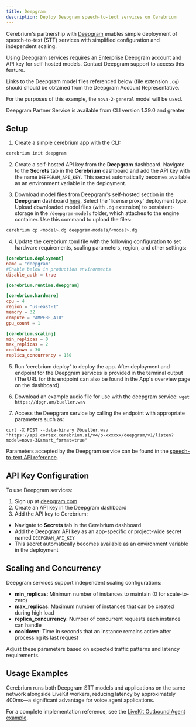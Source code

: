 ```yaml
---
title: Deepgram
description: Deploy Deepgram speech-to-text services on Cerebrium
---
```


Cerebrium's partnership with [Deepgram](https://www.deepgram.com/) enables simple deployment of speech-to-text (STT) services with simplified configuration and independent scaling.

<Note>
Using Deepgram services requires an Enterprise Deepgram account and API key for self-hosted models. Contact Deepgram support to access this feature.

Links to the Deepgram model files referenced below (file extension `.dg`) should should be obtained from the Deepgram Account Representative.

For the purposes of this example, the `nova-2-general` model will be used.

</Note>
<Note>
  Deepgram Partner Service is available from CLI version 1.39.0 and greater
</Note>

## Setup

1. Create a simple cerebrium app with the CLI:

```bash
cerebrium init deepgram
```

2. Create a self-hosted API key from the <b>Deepgram</b> dashboard. Navigate to the **Secrets** tab in the <b>Cerebrium</b> dashboard and add the API key with the name `DEEPGRAM_API_KEY`. This secret automatically becomes available as an environment variable in the deployment.

3. Download model files from Deepgram's self-hosted section in the <b>Deepgram</b> dashboard [here](https://developers.deepgram.com/docs/deploy-deepgram-services#pull-deepgram-container-images). Select the 'license proxy' deployment type. Upload downloaded model files (with `.dg` extension) to persistent-storage in the `/deepgram-models` folder, which attaches to the engine container. Use this command to upload the files:

```bash
cerebrium cp <model>.dg deepgram-models/<model>.dg
```

4. Update the cerebrium.toml file with the following configuration to set hardware requirements, scaling parameters, region, and other settings:

```toml
[cerebrium.deployment]
name = "deepgram"
#Enable below in production environments
disable_auth = true

[cerebrium.runtime.deepgram]

[cerebrium.hardware]
cpu = 4
region = "us-east-1"
memory = 32
compute = "AMPERE_A10"
gpu_count = 1

[cerebrium.scaling]
min_replicas = 0
max_replicas = 2
cooldown = 30
replica_concurrency = 150
```

5. Run 'cerebrium deploy' to deploy the app. After deployment and endpoint for the Deepgram services is provided in the terminal output (The URL for this endpoint can also be found in the App's overview page on the dashboard).
6. Download an example audio file for use with the deepgram service: `wget https://dpgr.am/bueller.wav`

7. Access the Deepgram service by calling the endpoint with appropriate parameters such as:

```curl
curl -X POST --data-binary @bueller.wav "https://api.cortex.cerebrium.ai/v4/p-xxxxxx/deepgram/v1/listen?model=nova-3&smart_format=true"
```

Parameters accepted by the Deepgram service can be found in the [speech-to-text API reference](https://developers.deepgram.com/reference/speech-to-text-api/listen-streaming).

## API Key Configuration

To use Deepgram services:

1. Sign up at [deepgram.com](https://www.deepgram.com/)
2. Create an API key in the Deepgram dashboard
3. Add the API key to Cerebrium:

- Navigate to **Secrets** tab in the Cerebrium dashboard
- Add the Deepgram API key as an app-specific or project-wide secret named `DEEPGRAM_API_KEY`
- This secret automatically becomes available as an environment variable in the deployment

## Scaling and Concurrency

Deepgram services support independent scaling configurations:

- **min_replicas**: Minimum number of instances to maintain (0 for scale-to-zero)
- **max_replicas**: Maximum number of instances that can be created during high load
- **replica_concurrency**: Number of concurrent requests each instance can handle
- **cooldown**: Time in seconds that an instance remains active after processing its last request

Adjust these parameters based on expected traffic patterns and latency requirements.

## Usage Examples

Cerebrium runs both Deepgram STT models and applications on the same network alongside LiveKit workers, reducing latency by approximately 400ms—a significant advantage for voice agent applications.

For a complete implementation reference, see the [LiveKit Outbound Agent example](/v4/examples/livekit-outbound-agent).
